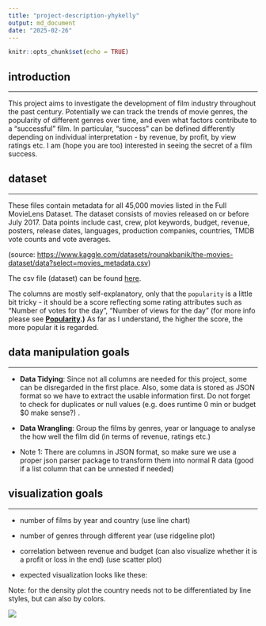```yaml
---
title: "project-description-yhykelly"
output: md_document
date: "2025-02-26"
---
```


```r
knitr::opts_chunk$set(echo = TRUE)
```

## introduction

------------------------------------------------------------------------

This project aims to investigate the development of film industry throughout the past century. Potentially we can track the trends of movie genres, the popularity of different genres over time, and even what factors contribute to a "successful" film. In particular, "success" can be defined differently depending on individual interpretation - by revenue, by profit, by view ratings etc. I am (hope you are too) interested in seeing the secret of a film success.

## dataset

------------------------------------------------------------------------

These files contain metadata for all 45,000 movies listed in the Full MovieLens Dataset. The dataset consists of movies released on or before July 2017. Data points include cast, crew, plot keywords, budget, revenue, posters, release dates, languages, production companies, countries, TMDB vote counts and vote averages.

(source: <https://www.kaggle.com/datasets/rounakbanik/the-movies-dataset/data?select=movies_metadata.csv>)

The csv file (dataset) can be found [here](./movies_metadata.csv).

The columns are mostly self-explanatory, only that the `popularity` is a little bit tricky - it should be a score reflecting some rating attributes such as "Number of votes for the day", "Number of views for the day" (for more info please see [**Popularity**](https://developer.themoviedb.org/docs/popularity-and-trending)**.)** As far as I understand, the higher the score, the more popular it is regarded.

## data manipulation goals

------------------------------------------------------------------------

-   **Data Tidying**: Since not all columns are needed for this project, some can be disregarded in the first place. Also, some data is stored as JSON format so we have to extract the usable information first. Do not forget to check for duplicates or null values (e.g. does runtime 0 min or budget \$0 make sense?) .

-   **Data Wrangling**: Group the films by genres, year or language to analyse the how well the film did (in terms of revenue, ratings etc.)

-   Note 1: There are columns in JSON format, so make sure we use a proper json parser package to transform them into normal R data (good if a list column that can be unnested if needed)

## visualization goals

------------------------------------------------------------------------

-   number of films by year and country (use line chart)

-   number of genres through different year (use ridgeline plot)

-   correlation between revenue and budget (can also visualize whether it is a profit or loss in the end) (use scatter plot)

-   expected visualization looks like these:

Note: for the density plot the country needs not to be differentiated by line styles, but can also by colors.

![](images/Screenshot 2025-03-27 at 3.52.44 PM.png)
